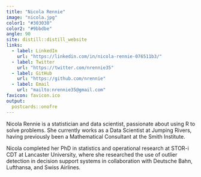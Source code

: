```yaml
---
title: "Nicola Rennie"
image: "nicola.jpg"
color1: "#303030"
color2: "#9bbdbe"
angle: 90
site: distill::distill_website
links:
  - label: LinkedIn
    url: "https://linkedin.com/in/nicola-rennie-076511b3/"
  - label: Twitter
    url: "https://twitter.com/nrennie35"
  - label: GitHub
    url: "https://github.com/nrennie"
  - label: Email
    url: "mailto:nrennie35@gmail.com"
favicon: favicon.ico
output:
  postcards::onofre
---
```

 
Nicola Rennie is a statistician and data scientist, passionate about using R to solve problems. She currently works as a Data Scientist at Jumping Rivers, having previously been a Mathematical Consultant at the Smith Institute. 

Nicola completed her PhD in statistics and operational research at STOR-i CDT at Lancaster University, where she researched the use of outlier detection in decision support systems in collaboration with Deutsche Bahn, Lufthansa, and Swiss Airlines.

